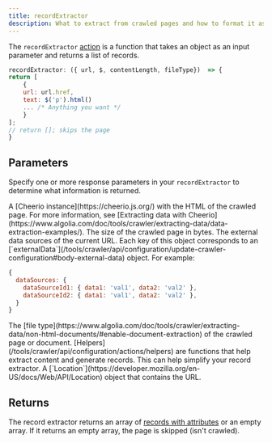 ```yaml
---
title: recordExtractor
description: What to extract from crawled pages and how to format it as Algolia records.
---
```


The `recordExtractor` [action](/tools/crawler/api/configuration/update-crawler-configuration#body-actions) is a function that takes an object as an input parameter and returns a list of records.

```js JavaScript
recordExtractor: ({ url, $, contentLength, fileType})  => {
return [
    {
    url: url.href,
    text: $('p').html()
    ... /* Anything you want */
    }
];
// return []; skips the page
}
```

## Parameters

Specify one or more response parameters in your `recordExtractor` to determine what information is returned.

<ParamField path="$" type="object">
  A [Cheerio instance](https://cheerio.js.org/) with the HTML of the crawled page.
  For more information, see [Extracting data with Cheerio](https://www.algolia.com/doc/tools/crawler/extracting-data/data-extraction-examples/).
</ParamField>
<ParamField path="contentLength" type="number">
  The size of the crawled page in bytes.
</ParamField>
<ParamField path="dataSources" type="object">
  The external data sources of the current URL.
  Each key of this object corresponds to an [`externalData`](/tools/crawler/api/configuration/update-crawler-configuration#body-external-data) object.
  For example:

  ```js JavaScript
  {
    dataSources: {
      dataSourceId1: { data1: 'val1', data2: 'val2' },
      dataSourceId2: { data1: 'val1', data2: 'val2' },
    }
  }
  ```
</ParamField>
<ParamField path="filetype" type="string">
  The [file type](https://www.algolia.com/doc/tools/crawler/extracting-data/non-html-documents/#enable-document-extraction) of the crawled page or document.
</ParamField>
<ParamField path="helpers" type="function">
  [Helpers](/tools/crawler/api/configuration/actions/helpers) are functions that help extract content and generate records.
  This can help simplify your record extractor.
</ParamField>
<ParamField path="url" type="object">
  A [`Location`](https://developer.mozilla.org/en-US/docs/Web/API/Location) object that contains the URL.
</ParamField>

## Returns

The record extractor returns an array of [records with attributes](/guides/sending-and-managing-data/prepare-your-data) or an empty array.
If it returns an empty array, the page is skipped (isn't crawled).